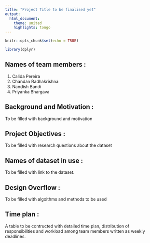 ```yaml
---
title: "Project Title to be finalised yet"
output: 
  html_document: 
    theme: united
    highlights: tongo
---
```


```r
knitr::opts_chunk$set(echo = TRUE)
```

```r
library(dplyr)
```

## Names of team members :

1. Calida Pereira
2. Chandan Radhakrishna
3. Nandish Bandi
4. Priyanka Bhargava

## Background and Motivation :

To be filled with background and motivation


## Project Objectives :

To be filled with research questions about the dataset


## Names of dataset in use :

To be filled with link to the dataset. 


## Design Overflow :

To be filled with algoithms and methods to be used


## Time plan :

A table to be contructed with detailed time plan, distribution of responsibilities and workload among team members written as weekly deadlines.


